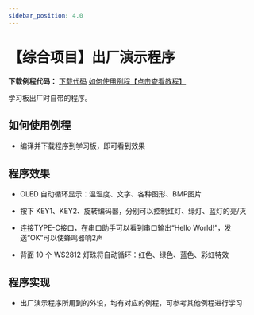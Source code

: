 ```yaml
---
sidebar_position: 4.0
---
```

# 【综合项目】出厂演示程序

**下载例程代码：** <a href="https://pan.baidu.com/s/1nvJdtG3UE5SBQXWMhcXP9g?pwd=6666" class="source_download_button">下载代码</a> [如何使用例程【点击查看教程】](/docs/stm32/example/HowToImportExample)

学习板出厂时自带的程序。

## 如何使用例程

- 编译并下载程序到学习板，即可看到效果

## 程序效果

- OLED 自动循环显示：温湿度、文字、各种图形、BMP图片

- 按下 KEY1、KEY2、旋转编码器，分别可以控制红灯、绿灯、蓝灯的亮/灭

- 连接TYPE-C接口，在串口助手可以看到串口输出“Hello World!”，发送“OK”可以使蜂鸣器响2声

- 背面 10 个 WS2812 灯珠将自动循环：红色、绿色、蓝色、彩虹特效

## 程序实现

- 出厂演示程序所用到的外设，均有对应的例程，可参考其他例程进行学习